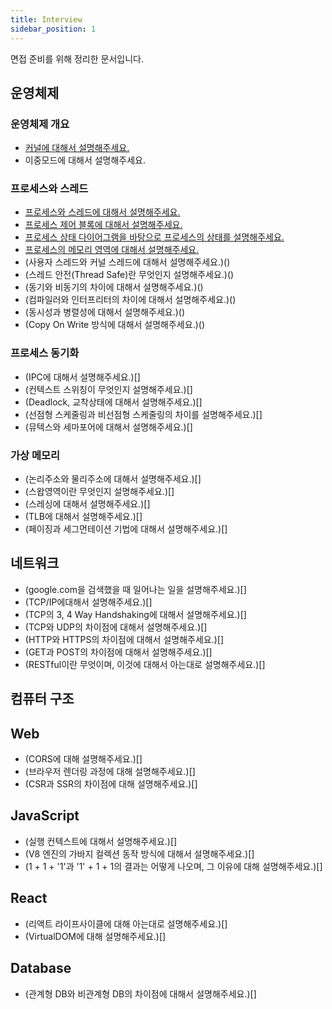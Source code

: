 ```yaml
---
title: Interview
sidebar_position: 1
---
```



<SEO />

면접 준비를 위해 정리한 문서입니다.

## 운영체제

### 운영체제 개요

- [커널에 대해서 설명해주세요.](https://bttb-interview.vercel.app/docs/operating-system/%EB%A9%B4%EC%A0%91/%EC%9A%B4%EC%98%81%EC%B2%B4%EC%A0%9C%20%EA%B0%9C%EC%9A%94/kernel)
- 이중모드에 대해서 설명해주세요.

### 프로세스와 스레드

- [프로세스와 스레드에 대해서 설명해주세요.](https://bttb-interview.vercel.app/docs/operating-system/%EB%A9%B4%EC%A0%91/%ED%94%84%EB%A1%9C%EC%84%B8%EC%8A%A4%EC%99%80%20%EC%8A%A4%EB%A0%88%EB%93%9C/process-vs-thread)
- [프로세스 제어 블록에 대해서 설명해주세요.](https://bttb-interview.vercel.app/docs/operating-system/%EB%A9%B4%EC%A0%91/%ED%94%84%EB%A1%9C%EC%84%B8%EC%8A%A4%EC%99%80%20%EC%8A%A4%EB%A0%88%EB%93%9C/process-control-block)
- [프로세스 상태 다이어그램을 바탕으로 프로세스의 상태를 설명해주세요.](https://bttb-interview.vercel.app/docs/operating-system/%EB%A9%B4%EC%A0%91/%ED%94%84%EB%A1%9C%EC%84%B8%EC%8A%A4%EC%99%80%20%EC%8A%A4%EB%A0%88%EB%93%9C/process-state)
- [프로세스의 메모리 영역에 대해서 설명해주세요.](https://bttb-interview.vercel.app/docs/operating-system/%EB%A9%B4%EC%A0%91/%ED%94%84%EB%A1%9C%EC%84%B8%EC%8A%A4%EC%99%80%20%EC%8A%A4%EB%A0%88%EB%93%9C/process-memory-area)
- (사용자 스레드와 커널 스레드에 대해서 설명해주세요.)()
- (스레드 안전(Thread Safe)란 무엇인지 설명해주세요.)()
- (동기와 비동기의 차이에 대해서 설명해주세요.)()
- (컴파일러와 인터프리터의 차이에 대해서 설명해주세요.)()
- (동시성과 병렬성에 대해서 설명해주세요.)()
- (Copy On Write 방식에 대해서 설명해주세요.)()

### 프로세스 동기화

- (IPC에 대해서 설명해주세요.)[]
- (컨텍스트 스위칭이 무엇인지 설명해주세요.)[]
- (Deadlock, 교착상태에 대해서 설명해주세요.)[]
- (선점형 스케줄링과 비선점형 스케줄링의 차이를 설명해주세요.)[]
- (뮤텍스와 세마포어에 대해서 설명해주세요.)[]

### 가상 메모리

- (논리주소와 물리주소에 대해서 설명해주세요.)[]
- (스왑영역이란 무엇인지 설명해주세요.)[]
- (스레싱에 대해서 설명해주세요.)[]
- (TLB에 대해서 설명해주세요.)[]
- (페이징과 세그먼테이션 기법에 대해서 설명해주세요.)[]

## 네트워크

- (google.com을 검색했을 때 일어나는 일을 설명해주세요.)[]
- (TCP/IP에대해서 설명해주세요.)[]
- (TCP의 3, 4 Way Handshaking에 대해서 설명해주세요.)[]
- (TCP와 UDP의 차이점에 대해서 설명해주세요.)[]
- (HTTP와 HTTPS의 차이점에 대해서 설명해주세요.)[]
- (GET과 POST의 차이점에 대해서 설명해주세요.)[]
- (RESTful이란 무엇이며, 이것에 대해서 아는대로 설명해주세요.)[]

## 컴퓨터 구조

## Web

- (CORS에 대해 설명해주세요.)[]
- (브라우저 렌더링 과정에 대해 설명해주세요.)[]
- (CSR과 SSR의 차이점에 대해 설명해주세요.)[]

## JavaScript

- (실행 컨텍스트에 대해서 설명해주세요.)[]
- (V8 엔진의 가바지 컬렉션 동작 방식에 대해서 설명해주세요.)[]
- (1 + 1 + '1'과 '1' + 1 + 1의 결과는 어떻게 나오며, 그 이유에 대해 설명해주세요.)[]

## React

- (리액트 라이프사이클에 대해 아는대로 설명해주세요.)[]
- (VirtualDOM에 대해 설명해주세요.)[]

## Database

- (관계형 DB와 비관계형 DB의 차이점에 대해서 설명해주세요.)[]
